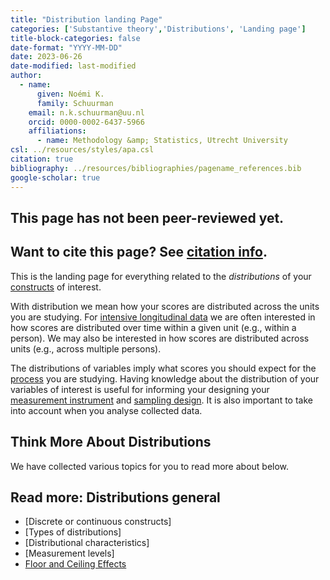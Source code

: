 ```yaml
---
title: "Distribution landing Page"
categories: ['Substantive theory','Distributions', 'Landing page']
title-block-categories: false
date-format: "YYYY-MM-DD"
date: 2023-06-26
date-modified: last-modified
author:
  - name:
      given: Noémi K.
      family: Schuurman
    email: n.k.schuurman@uu.nl
    orcid: 0000-0002-6437-5966
    affiliations:
      - name: Methodology &amp; Statistics, Utrecht University
csl: ../resources/styles/apa.csl
citation: true
bibliography: ../resources/bibliographies/pagename_references.bib
google-scholar: true
---
```


::: callout-caution
## This page has not been peer-reviewed yet.
:::

::: callout-note
## Want to cite this page? See [citation info](distributions.html#citation).
:::

This is the landing page for everything related to the <i> distributions </i> of your [constructs](../your-study/constructs.qmd) of interest.

With distribution we mean how your scores are distributed across the units you are studying. For [intensive longitudinal data](../intensive-longitudinal-data.qmd) we are often interested in how scores are distributed over time within a given unit (e.g., within a person). We may also be interested in how scores are distributed across units (e.g., across multiple persons). 

The distributions of variables imply what scores you should expect for the [process](../processes.qmd) you are studying. Having knowledge about the distribution of your variables of interest is useful for informing your designing your [measurement instrument](../measurement-theory/instrument.qmd) and [sampling design](../measurement-theory/sampling.qmd). It is also important to take into account when you analyse collected data.

## Think More About Distributions

We have collected various topics for you to read more about below.

::: {.callout-note collapse="false"}
## Read more: Distributions general 
-   [Discrete or continuous constructs]
-   [Types of distributions]
-   [Distributional characteristics]
-   [Measurement levels]
-   [Floor and Ceiling Effects](distributions/floor-ceiling-effects.qmd)
:::


```{=html}
<!--
# Related pages

-   [Measurement coverage, time span, & granularity.](/TScale_MeasCoverage.html)

-   [Measuring and Relating Multiple Constructs Measured at Different Timescales](/TScale_RelatingConstructs.html)

-   [Capturing Regime Switches](/TScale_Switches.html)

-   [Event-Relations in ILD Measurement](/EventRelations.html)

-   [Measurement Burst Designs]
-->
```
